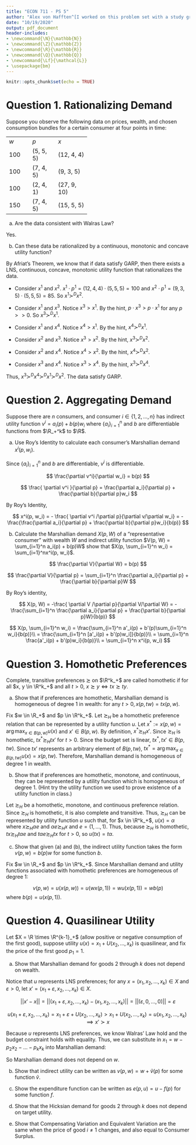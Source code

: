 ```yaml
---
title: "ECON 711 - PS 5"
author: "Alex von Hafften^[I worked on this problem set with a study group of Michael Nattinger, Andrew Smith, Tyler Welch, and Ryan Mather. I also discussed problems with Emily Case, Sarah Bass, and Danny Edgel.]"
date: "10/19/2020"
output: pdf_document
header-includes:
- \newcommand{\N}{\mathbb{N}}
- \newcommand{\Z}{\mathbb{Z}}
- \newcommand{\R}{\mathbb{R}}
- \newcommand{\Q}{\mathbb{Q}}
- \newcommand{\Lf}{\mathcal{L}}
- \usepackage{bm}
---
```


```r
knitr::opts_chunk$set(echo = TRUE)
```

# Question 1. Rationalizing Demand

Suppose you observe the following data on prices, wealth, and chosen consumption bundles for a certain consumer at four points in time:

+-----+-----------+-------------+
| $w$ | $p$       | $x$         |
+-----+-----------+-------------+
| 100 | (5, 5, 5) | (12, 4, 4)  |
+-----+-----------+-------------+
| 100 | (7, 4, 5) | (9, 3, 5)   |
+-----+-----------+-------------+
| 100 | (2, 4, 1) | (27, 9, 10) |
+-----+-----------+-------------+
| 150 | (7, 4, 5) | (15, 5, 5)  |
+-----+-----------+-------------+

(a) Are the data consistent with Walras Law?

Yes.

\begin{align*}
(5, 5, 5) \cdot (12, 4, 4) &= 100\\
(7, 4, 5) \cdot (9, 3, 5) &= 100\\
(2, 4, 1) \cdot (27, 9, 10) &= 100\\
(7, 4, 5) \cdot (15, 5, 5) &= 150
\end{align*}

(b) Can these data be rationalized by a continuous, monotonic and concave utility function?\footnote{Hint: you don't need to calculate the cost of every bundle at every price; if $x^i > x^j$, then $p \cdot x^i > p \cdot x^j$ for any $p >> 0$.}

By Afriat's Theorem, we know that if data satisfy GARP, then there exists a LNS, continuous, concave, monotonic utility function that rationalizes the data.

  - Consider $x^1$ and $x^2$.  $x^1 \cdot p^1 = (12, 4, 4) \cdot (5, 5, 5) = 100$ and $x^2 \cdot p^1 = (9, 3, 5) \cdot (5, 5, 5) = 85$.  So $x^1 \succ^D x^2$.

  - Consider $x^1$ and $x^3$. Notice $x^3>x^1$. By the hint, $p \cdot x^3 > p \cdot x^1$ for any $p >> 0$. So $x^3 \succ^D x^1$.

  - Consider $x^1$ and $x^4$. Notice $x^4>x^1$. By the hint, $x^4 \succ^D x^1$.

  - Consider $x^2$ and $x^3$. Notice $x^3>x^2$. By the hint, $x^3 \succ^D x^2$.

  - Consider $x^2$ and $x^4$. Notice $x^4 > x^2$. By the hint, $x^4 \succ^D x^2$.

  - Consider $x^3$ and $x^4$. Notice $x^3 > x^4$. By the hint, $x^3 \succ^D x^4$.

Thus, $x^3 \succ^D x^4 \succ^D x^1 \succ^D x^2$.  The data satisfy GARP.

\pagebreak

# Question 2. Aggregating Demand

Suppose there are $n$ consumers, and consumer $i \in \{1, 2, ..., n\}$ has indirect utility function $v^i = a_i(p) + b(p)w_i$ where $\{a_i\}_{i=1}^n$ and $b$ are differentiable functions from $\R_+^k$ to $\R$.

(a) Use Roy's Identity to calculate each consumer's Marshallian demand $x^i(p, w_i)$.

Since $\{a_i\}_{i=1}^n$ and $b$ are differentiable, $v^i$ is differentiable. 

$$
\frac{\partial v^i}{\partial w_i} = b(p)
$$

$$
\frac{ \partial v^i }{\partial p} = \frac{\partial a_i}{\partial p} + \frac{\partial b}{\partial p}w_i
$$

By Roy's Identity,

$$
x^i(p, w_i) = - \frac{  \partial v^i /\partial p}{\partial v/\partial w_i} = -\frac{\frac{\partial a_i}{\partial p} + \frac{\partial b}{\partial p}w_i}{b(p)}
$$

(b) Calculate the Marshallian demand $X(p, W)$ of a "representative consumer" with wealth $W$ and indirect utility function $V(p, W) = \sum_{i=1}^n a_i(p) + b(p)W$ show that $X(p, \sum_{i=1}^n w_i) = \sum_{i=1}^nx^i(p, w_i)$.

$$
\frac{\partial V}{\partial W} = b(p)
$$

$$
\frac{\partial V}{\partial p} = \sum_{i=1}^n \frac{\partial a_i}{\partial p} + \frac{\partial b}{\partial p}W
$$

By Roy's identity,

$$
X(p, W) = -\frac{  \partial V /\partial p}{\partial V/\partial W} = -\frac{\sum_{i=1}^n \frac{\partial a_i}{\partial p} + \frac{\partial b}{\partial p}W}{b(p)}
$$

$$
X(p, \sum_{i=1}^n w_i) 
= \frac{\sum_{i=1}^n a'_i(p) + b'(p)\sum_{i=1}^n w_i}{b(p)}\\
= \frac{\sum_{i=1}^n [a'_i(p) + b'(p)w_i]}{b(p)}\\
= \sum_{i=1}^n \frac{a'_i(p) + b'(p)w_i}{b(p)}\\
= \sum_{i=1}^n x^i(p, w_i)
$$

\pagebreak

# Question 3. Homothetic Preferences

Complete, transitive preferences $\succsim$ on $\R^k_+$ are called homothetic if for all $x, y \in \R^k_+$ and all $t > 0$, $x \succsim y \iff tx \succsim ty$.

(a) Show that if preferences are homothetic, Marshallian demand is homogeneous of degree 1 in wealth: for any $t > 0, x(p, tw) = tx(p, w)$.

Fix $w \in \R_+$ and $p \in \R^k_+$. Let $\succsim_H$ be a homothetic preference relation that can be represented by a utility function $u$.  Let $x^* := x(p, w) = \arg \max_{x \in B(p, w)} u(x)$ and $x' \in B(p, w)$. By definition, $x^* \succsim_H x'$. Since $\succsim_H$ is homothetic, $tx^* \succsim_H tx'$ for $t > 0$.  Since the budget set is linear, $tx^*, tx' \in B(p, tw)$.  Since $tx'$ represents an arbitrary element of $B(p, tw)$, $tx^* = \arg \max_{x \in B(p, tw)} u(x) = x(p, tw)$. Therefore, Marshallian demand is homogeneous of degree 1 in wealth.

(b) Show that if preferences are homothetic, monotone, and continuous, they can be represented by a utility function which is homogeneous of degree 1. (Hint try the utility function we used to prove existence of a utility function in class.)

Let $\succsim_H$ be a homothetic, monotone, and continuous preference relation. Since $\succsim_H$ is homothetic, it is also complete and transitive.  Thus, $\succsim_H$ can be represented by utility function $u$ such that, for $x \in \R^k_+$, $u(x) = \alpha$ where $x \succsim_H \alpha e$ and $\alpha e \succsim_H x$ and $e = (1, ..., 1)$. Thus, because $\succsim_H$ is homothetic, $tx \succsim_H t \alpha e$ and $t \alpha e \succsim_H tx$ for $t > 0$, so $u(tx) = t\alpha$.

(c) Show that given (a) and (b), the indirect utility function takes the form $v(p, w) = b(p)w$ for some function $b$.

Fix $w \in \R_+$ and $p \in \R^k_+$. Since Marshallian demand and utility functions associated with homothetic preferences are homogeneous of degree 1:

$$
v(p, w) = u(x(p,w)) = u(wx(p,1)) = wu(x(p,1)) = wb(p)
$$
where $b(p) = u(x(p,1))$.
\pagebreak

# Question 4. Quasilinear Utility

Let $X = \R \times \R^{k-1}_+$ (allow positive or negative consumption of the first good), suppose utility $u(x) = x_1 + U(x_2, ..., x_k)$ is quasilinear, and fix the price of the first good $p_1=1$.

(a) Show that Marshallian demand for goods 2 through $k$ does not depend on wealth.

Notice that $u$ represents LNS preferences; for any $x = (x_1, x_2, ..., x_k) \in X$ and $\varepsilon >0$, let $x' = (x_1+\varepsilon, x_2, ..., x_k) \in X$. 

$$
||x' - x|| = ||(x_1+\varepsilon, x_2, ..., x_k) - (x_1, x_2, ..., x_k) || = ||(\varepsilon, 0, ..., 0)|| = \varepsilon
$$

$$
u(x_1+\varepsilon, x_2, ..., x_k) = x_1 + \varepsilon + U(x_2, ..., x_k) > x_1  + U(x_2, ..., x_k) = u(x_1, x_2, ..., x_k) \implies x' \succ x
$$

Because $u$ represents LNS preferences, we know Walras' Law hold and the budget constraint holds with equality. Thus, we can substitute in $x_1 = w - p_2x_2 - ... - p_kx_k$ into Marshallian demand:

\begin{align*}
x(p, w) &= \arg \max_{x \in B(p, w)} u(x) \\
&= \arg \max_{x \in B(p, w)} \{x_1 + U(x_2, ..., x_k) \} \\
&= \arg \max \{w - p_2x_2 - ... - p_kx_k + U(x_2, ..., x_k) \} \\
&= \arg \max \{- p_2x_2 - ... - p_kx_k + U(x_2, ..., x_k) \}
\end{align*}

So Marshallian demand does not depend on $w$.

(b) Show that indirect utility can be written as $v(p, w) = w + \tilde{v}(p)$ for some function $\tilde{v}$.

(c) Show the expenditure function can be written as $e(p, u) = u - f(p)$ for some function $f$.

(d) Show that the Hicksian demand for goods 2 through $k$ does not depend on target utility.

(e) Show that Compensating Variation and Equivalent Variation are the same when the price of good $i \neq 1$ changes, and also equal to Consumer Surplus.